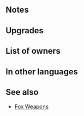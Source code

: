{{Weapon Infobox
|tagid=SID_操舵の斧＋
|weaponName=Helmsman Axe+
|image=wep_ax095
|weaponType=Axe
|might=14
|range=1
|effect=If unit initiates combat, inflicts Atk/Spd/Def/Res-4 on foe during combat.
|cost=300
|exclusive=0
|statModifiers=0,14,0,0,0
|required=Helmsman Axe
|refinePaths=default
|refineSP=350
|refineMedals=500
|refineStones=50
|intID=2681
|sort=94001
|value=15
|timingID=1
|abilityID=97
|limit1ID=1
|properties=
}}
==Notes==
{{IfUnitInitiates}}
{{Combat reductions}}
==Upgrades==
{{Weapon Upgrade List}}
==List of owners==
{{Skill Hero List}}
==In other languages==
{{OtherLanguages
|japanese=操舵の斧＋
|german=Steuermannsaxt+
|spanishEU=Hacha timonel +
|spanishLA=Hacha timonel +
|french=Hache timonier +
|italian=Ascia timoniere+
|chineseTW=操舵之斧＋
|portuguese=Machado timão +
}}
==See also==
{{See also skills|cond=Description LIKE '%if unit%inflicts Atk/Spd/Def/Res-%on foe%during combat%' AND WikiName NOT LIKE '%fox%'|columns=3}}
* [[Skill families#Fox|Fox Weapons]]
{{Weapons Navbox}}
